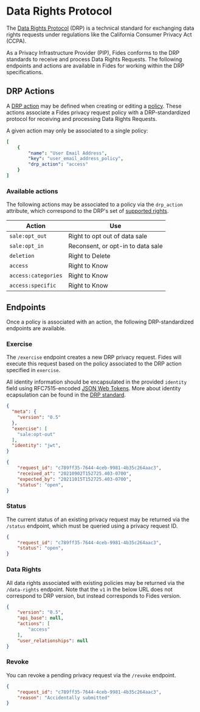 # Data Rights Protocol

The [Data Rights Protocol](https://github.com/consumer-reports-digital-lab/data-rights-protocol) (DRP) is a technical standard for exchanging data rights requests under regulations like the California Consumer Privacy Act (CCPA).

As a Privacy Infrastructure Provider (PIP), Fides conforms to the DRP standards to receive and process Data Rights Requests. The following endpoints and actions are available in Fides for working within the DRP specifications.

## DRP Actions

A [DRP action](https://github.com/consumer-reports-digital-lab/data-rights-protocol#301-supported-rights-actions) may be defined when creating or editing a [policy](/docs/dev-docs/configuration/policies/request-policies). These actions associate a Fides privacy request policy with a DRP-standardized protocol for receiving and processing Data Rights Requests.

A given action may only be associated to a single policy:

```yaml filename="PATCH /api/v1/policy"
[
    {
        "name": "User Email Address",
        "key": "user_email_address_policy",
        "drp_action": "access"
    }
]
```

### Available actions

The following actions may be associated to a policy via the `drp_action` attribute, which correspond to the DRP's set of [supported rights](https://github.com/consumer-reports-digital-lab/data-rights-protocol#202-post-exercise-data-rights-exercise-endpoint).

| Action | Use |
|---|----|
| `sale:opt_out` | Right to opt out of data sale |
| `sale:opt_in` | Reconsent, or opt-in to data sale |
| `deletion` | Right to Delete |
| `access` | Right to Know |
| `access:categories` | Right to Know |
| `access:specific` | Right to Know |

## Endpoints

Once a policy is associated with an action, the following DRP-standardized endpoints are available.

### Exercise

The `/exercise` endpoint creates a new DRP privacy request. Fides will execute this request based on the policy associated to the DRP action specified in `exercise`.

All identity information should be encapsulated in the provided `identity` field using RFC7515-encoded [JSON Web Tokens](https://datatracker.ietf.org/doc/html/rfc7515). More about identity ecapsulation can be found in the [DRP standard](https://github.com/consumer-reports-digital-lab/data-rights-protocol#304-schema-identity-encapsulation).

```json filename="POST /api/v1/drp/exercise"
{
  "meta": {
    "version": "0.5"
  },
  "exercise": [
    "sale:opt-out"
  ],
  "identity": "jwt",
}
```

```json filename="Response"
{
    "request_id": "c789ff35-7644-4ceb-9981-4b35c264aac3",
    "received_at": "20210902T152725.403-0700",
    "expected_by": "20211015T152725.403-0700",
    "status": "open",
}
```

### Status

The current status of an existing privacy request may be returned via the `/status` endpoint, which must be queried using a privacy request ID.

```json filename="GET /api/v1/drp/status?request_id={privacy_request_id}"
{
    "request_id": "c789ff35-7644-4ceb-9981-4b35c264aac3",
    "status": "open",
}
```

### Data Rights

All data rights associated with existing policies may be returned via the `/data-rights` endpoint. Note that the `v1` in the below URL does not correspond to DRP version, but instead corresponds to Fides version.

```json filename="GET /api/v1/drp/data-rights"
{
    "version": "0.5",
    "api_base": null,
    "actions": [
        "access"
    ],
    "user_relationships": null
}
```

### Revoke

You can revoke a pending privacy request via the `/revoke` endpoint.

```json filename="GET /api/v1/drp/revoke"
{
    "request_id": "c789ff35-7644-4ceb-9981-4b35c264aac3", 
    "reason": "Accidentally submitted"
}
```
